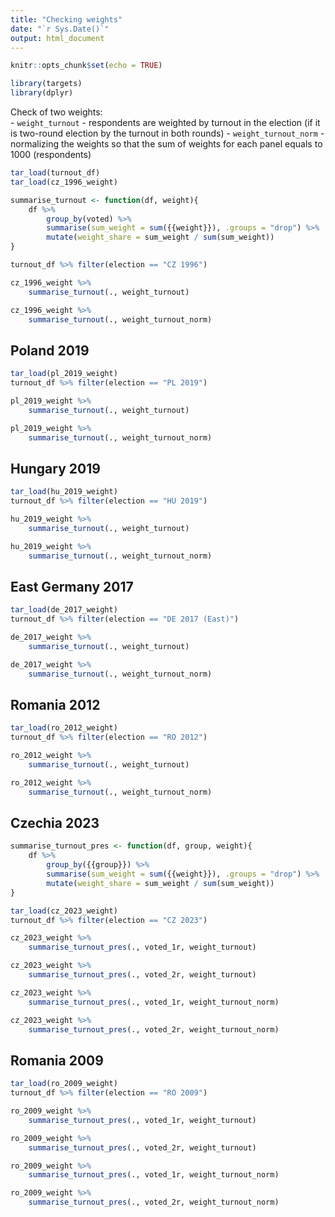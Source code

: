 ```yaml
---
title: "Checking weights"
date: "`r Sys.Date()`"
output: html_document
---
```


```r
knitr::opts_chunk$set(echo = TRUE)

library(targets)
library(dplyr)
```

Check of two weights:  
- `weight_turnout` - respondents are weighted by turnout in the election (if it is two-round election by the turnout in both rounds)
- `weight_turnout_norm` - normalizing the weights so that the sum of weights for each panel equals to 1000 (respondents)

```r
tar_load(turnout_df)
tar_load(cz_1996_weight)

summarise_turnout <- function(df, weight){
    df %>% 
        group_by(voted) %>% 
        summarise(sum_weight = sum({{weight}}), .groups = "drop") %>% 
        mutate(weight_share = sum_weight / sum(sum_weight))
}

turnout_df %>% filter(election == "CZ 1996")

cz_1996_weight %>% 
    summarise_turnout(., weight_turnout)

cz_1996_weight %>% 
    summarise_turnout(., weight_turnout_norm)
```
## Poland 2019
```r
tar_load(pl_2019_weight)
turnout_df %>% filter(election == "PL 2019")

pl_2019_weight %>% 
    summarise_turnout(., weight_turnout)

pl_2019_weight %>% 
    summarise_turnout(., weight_turnout_norm)
```

## Hungary 2019
```r
tar_load(hu_2019_weight)
turnout_df %>% filter(election == "HU 2019")

hu_2019_weight %>% 
    summarise_turnout(., weight_turnout)

hu_2019_weight %>% 
    summarise_turnout(., weight_turnout_norm)
```

## East Germany 2017
```r
tar_load(de_2017_weight)
turnout_df %>% filter(election == "DE 2017 (East)")

de_2017_weight %>% 
    summarise_turnout(., weight_turnout)

de_2017_weight %>% 
    summarise_turnout(., weight_turnout_norm)
```

## Romania 2012
```r
tar_load(ro_2012_weight)
turnout_df %>% filter(election == "RO 2012")

ro_2012_weight %>% 
    summarise_turnout(., weight_turnout)

ro_2012_weight %>% 
    summarise_turnout(., weight_turnout_norm)
```

## Czechia 2023
```r
summarise_turnout_pres <- function(df, group, weight){
    df %>% 
        group_by({{group}}) %>% 
        summarise(sum_weight = sum({{weight}}), .groups = "drop") %>% 
        mutate(weight_share = sum_weight / sum(sum_weight))
}

tar_load(cz_2023_weight)
turnout_df %>% filter(election == "CZ 2023")

cz_2023_weight %>% 
    summarise_turnout_pres(., voted_1r, weight_turnout)

cz_2023_weight %>% 
    summarise_turnout_pres(., voted_2r, weight_turnout)

cz_2023_weight %>% 
    summarise_turnout_pres(., voted_1r, weight_turnout_norm)

cz_2023_weight %>% 
    summarise_turnout_pres(., voted_2r, weight_turnout_norm)


```

## Romania 2009
```r
tar_load(ro_2009_weight)
turnout_df %>% filter(election == "RO 2009")

ro_2009_weight %>% 
    summarise_turnout_pres(., voted_1r, weight_turnout)

ro_2009_weight %>% 
    summarise_turnout_pres(., voted_2r, weight_turnout)

ro_2009_weight %>% 
    summarise_turnout_pres(., voted_1r, weight_turnout_norm)

ro_2009_weight %>% 
    summarise_turnout_pres(., voted_2r, weight_turnout_norm)
```

